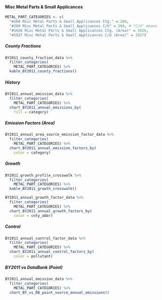 #### Misc Metal Parts & Small Applicances {#petprod-coat-indcom-metal-part}

```r
METAL_PART_CATEGORIES <- c(
  "#268 Misc Metal Parts & Small Applicances Ctg." = 268,
  "#269 Misc Metal Parts & Small Applicances C/U" = 269, # "C/U" means "cleanup solvent"
  "#1926 Misc Metal Parts & Small Applicances Ctg. (Area)" = 1926,
  "#1927 Misc Metal Parts & Small Applicances C/U (Area)" = 1927)
```

##### County Fractions {-}

```r
BY2011_county_fraction_data %>%
  filter_categories(
    METAL_PART_CATEGORIES) %>%
  kable_BY2011_county_fractions()
```

##### History {-}

```r
BY2011_annual_emission_data %>%
  filter_categories(
    METAL_PART_CATEGORIES) %>%
  chart_BY2011_annual_emissions_by(
    fill = category) 
```

##### Emission Factors (Area) {-}

```r
BY2011_annual_area_source_emission_factor_data %>%
  filter_categories(
    METAL_PART_CATEGORIES) %>%
  chart_BY2011_annual_emission_factors_by(
    color = category)
```

##### Growth {-}

```r
BY2011_growth_profile_crosswalk %>%
  filter_categories(
    METAL_PART_CATEGORIES) %>%
  kable_BY2011_growth_crosswalk()
```

```r
BY2011_annual_growth_factor_data %>%
  filter_categories(
    METAL_PART_CATEGORIES) %>%
  chart_BY2011_annual_growth_factors_by(
    color = cnty_abbr) 
```

##### Control {-}

```r
BY2011_annual_control_factor_data %>%
  filter_categories(
    METAL_PART_CATEGORIES) %>%
  chart_BY2011_annual_control_factors_by(
    color = pollutant) 
```

##### BY2011 vs DataBank (Point) {-}

```r
BY2011_annual_emission_data %>%
  filter_categories(
    METAL_PART_CATEGORIES) %>%
  chart_BY_vs_DB_point_source_annual_emissions()
```
